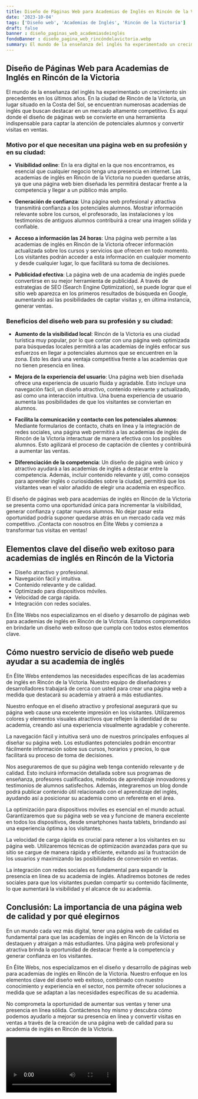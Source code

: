 ```yaml
---
title: Diseño de Páginas Web para Academias de Inglés en Rincón de la Victoria
date: '2023-10-04'
tags: ['Diseño web', 'Academias de Inglés', 'Rincón de la Victoria']
draft: false
banner : diseño_paginas_web_academiasdeinglés
fondoBanner : diseño_pagina_web_rincóndelavictoria.webp
summary: El mundo de la enseñanza del inglés ha experimentado un crecimiento sin precedentes en los últimos años. En la ciudad de Rincón de la Victoria, un lugar situado en la Costa del Sol, se encuentran numerosas academias de inglés que buscan destacar en un mercado altamente competitivo. Es aquí donde el diseño de páginas web se convierte en una herramienta indispensable para captar la atención de potenciales alumnos y convertir visitas en ventas.
---
```


## Diseño de Páginas Web para Academias de Inglés en Rincón de la Victoria

El mundo de la enseñanza del inglés ha experimentado un crecimiento sin precedentes en los últimos años. En la ciudad de Rincón de la Victoria, un lugar situado en la Costa del Sol, se encuentran numerosas academias de inglés que buscan destacar en un mercado altamente competitivo. Es aquí donde el diseño de páginas web se convierte en una herramienta indispensable para captar la atención de potenciales alumnos y convertir visitas en ventas.

### Motivo por el que necesitan una página web en su profesión y en su ciudad:

- **Visibilidad online**: En la era digital en la que nos encontramos, es esencial que cualquier negocio tenga una presencia en internet. Las academias de inglés en Rincón de la Victoria no pueden quedarse atrás, ya que una página web bien diseñada les permitirá destacar frente a la competencia y llegar a un público más amplio.

- **Generación de confianza**: Una página web profesional y atractiva transmitirá confianza a los potenciales alumnos. Mostrar información relevante sobre los cursos, el profesorado, las instalaciones y los testimonios de antiguos alumnos contribuirá a crear una imagen sólida y confiable.

- **Acceso a información las 24 horas**: Una página web permite a las academias de inglés en Rincón de la Victoria ofrecer información actualizada sobre los cursos y servicios que ofrecen en todo momento. Los visitantes podrán acceder a esta información en cualquier momento y desde cualquier lugar, lo que facilitará su toma de decisiones.

- **Publicidad efectiva**: La página web de una academia de inglés puede convertirse en su mejor herramienta de publicidad. A través de estrategias de SEO (Search Engine Optimization), se puede lograr que el sitio web aparezca en los primeros resultados de búsqueda en Google, aumentando así las posibilidades de captar visitas y, en última instancia, generar ventas.

### Beneficios del diseño web para su profesión y su ciudad:

- **Aumento de la visibilidad local**: Rincón de la Victoria es una ciudad turística muy popular, por lo que contar con una página web optimizada para búsquedas locales permitirá a las academias de inglés enfocar sus esfuerzos en llegar a potenciales alumnos que se encuentren en la zona. Esto les dará una ventaja competitiva frente a las academias que no tienen presencia en línea.

- **Mejora de la experiencia del usuario**: Una página web bien diseñada ofrece una experiencia de usuario fluida y agradable. Esto incluye una navegación fácil, un diseño atractivo, contenido relevante y actualizado, así como una interacción intuitiva. Una buena experiencia de usuario aumenta las posibilidades de que los visitantes se conviertan en alumnos.

- **Facilita la comunicación y contacto con los potenciales alumnos**: Mediante formularios de contacto, chats en línea y la integración de redes sociales, una página web permitirá a las academias de inglés de Rincón de la Victoria interactuar de manera efectiva con los posibles alumnos. Esto agilizará el proceso de captación de clientes y contribuirá a aumentar las ventas.

- **Diferenciación de la competencia**: Un diseño de página web único y atractivo ayudará a las academias de inglés a destacar entre la competencia. Además, incluir contenido relevante y útil, como consejos para aprender inglés o curiosidades sobre la ciudad, permitirá que los visitantes vean el valor añadido de elegir una academia en específico.

El diseño de páginas web para academias de inglés en Rincón de la Victoria se presenta como una oportunidad única para incrementar la visibilidad, generar confianza y captar nuevos alumnos. No dejar pasar esta oportunidad podría suponer quedarse atrás en un mercado cada vez más competitivo. ¡Contacta con nosotros en Élite Webs y comienza a transformar tus visitas en ventas!

<GifSeo />

<Cta />

## Elementos clave del diseño web exitoso para academias de inglés en Rincón de la Victoria

- Diseño atractivo y profesional.
- Navegación fácil y intuitiva.
- Contenido relevante y de calidad.
- Optimizado para dispositivos móviles.
- Velocidad de carga rápida.
- Integración con redes sociales.

En Élite Webs nos especializamos en el diseño y desarrollo de páginas web para academias de inglés en Rincón de la Victoria. Estamos comprometidos en brindarle un diseño web exitoso que cumpla con todos estos elementos clave.

## Cómo nuestro servicio de diseño web puede ayudar a su academia de inglés

En Élite Webs entendemos las necesidades específicas de las academias de inglés en Rincón de la Victoria. Nuestro equipo de diseñadores y desarrolladores trabajará de cerca con usted para crear una página web a medida que destacará su academia y atraerá a más estudiantes.

Nuestro enfoque en el diseño atractivo y profesional asegurará que su página web cause una excelente impresión en los visitantes. Utilizaremos colores y elementos visuales atractivos que reflejen la identidad de su academia, creando así una experiencia visualmente agradable y coherente.

La navegación fácil y intuitiva será uno de nuestros principales enfoques al diseñar su página web. Los estudiantes potenciales podrán encontrar fácilmente información sobre sus cursos, horarios y precios, lo que facilitará su proceso de toma de decisiones.

Nos aseguraremos de que su página web tenga contenido relevante y de calidad. Esto incluirá información detallada sobre sus programas de enseñanza, profesores cualificados, métodos de aprendizaje innovadores y testimonios de alumnos satisfechos. Además, integraremos un blog donde podrá publicar contenido útil relacionado con el aprendizaje del inglés, ayudando así a posicionar su academia como un referente en el área.

La optimización para dispositivos móviles es esencial en el mundo actual. Garantizaremos que su página web se vea y funcione de manera excelente en todos los dispositivos, desde smartphones hasta tablets, brindando así una experiencia óptima a los visitantes.

La velocidad de carga rápida es crucial para retener a los visitantes en su página web. Utilizaremos técnicas de optimización avanzadas para que su sitio se cargue de manera rápida y eficiente, evitando así la frustración de los usuarios y maximizando las posibilidades de conversión en ventas.

La integración con redes sociales es fundamental para expandir la presencia en línea de su academia de inglés. Añadiremos botones de redes sociales para que los visitantes puedan compartir su contenido fácilmente, lo que aumentará la visibilidad y el alcance de su academia.

## Conclusión: La importancia de una página web de calidad y por qué elegirnos

En un mundo cada vez más digital, tener una página web de calidad es fundamental para que las academias de inglés en Rincón de la Victoria se destaquen y atraigan a más estudiantes. Una página web profesional y atractiva brinda la oportunidad de destacar frente a la competencia y generar confianza en los visitantes.

En Élite Webs, nos especializamos en el diseño y desarrollo de páginas web para academias de inglés en Rincón de la Victoria. Nuestro enfoque en los elementos clave del diseño web exitoso, combinado con nuestro conocimiento y experiencia en el sector, nos permite ofrecer soluciones a medida que se adaptan a las necesidades específicas de su academia.

No comprometa la oportunidad de aumentar sus ventas y tener una presencia en línea sólida. Contáctenos hoy mismo y descubra cómo podemos ayudarlo a mejorar su presencia en línea y convertir visitas en ventas a través de la creación de una página web de calidad para su academia de inglés en Rincón de la Victoria.

<Video />

<CtaBot job='Academias de Inglés' city='Rincón de la Victoria'/>

<Gmaps query='Rincón de la Victoria+españa+maps' />